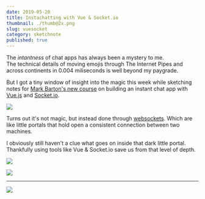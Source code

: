 ```yaml
---
date: 2019-05-20
title: Instachatting with Vue & Socket.io
thumbnail: ./thumb@2x.png
slug: vuesocket
category: sketchnote
published: true
---
```




<SketchesContainer>

The *intantness* of chat apps has always been a mystery to me.  
The technical details of moving emojis through The Internet Pipes and across continents in 0.004 miliseconds is well beyond my paygrade.

But I got a tiny window of insight into the magic this week while sketching notes for [Mark Barton's new course](https://egghead.io/courses/vue-and-socket-io-for-real-time-communication) on building an instant chat app with [Vue.js](https://vuejs.org/) and [Socket.io](https://socket.io/).

![](./vuesocket1.png)

Turns out it's not magic, but instead done through [websockets](https://en.wikipedia.org/wiki/WebSocket). Which are like little portals that hold open a consistent connection between two machines.

I obviously still haven't a clue what goes on inside that dark little portal. Thankfully using tools like Vue & Socket.io save us from that level of depth. 

![](./vuesocket2.png)

![](./vuesocket3.png)

---

<FullSketchnote coursename="Vue and Socket.io for Real-Time Communication" courselink="https://egghead.io/courses/vue-and-socket-io-for-real-time-communication">

![](./vuesocket_sketchnotes--mini.png)

</FullSketchnote>

</SketchesContainer>